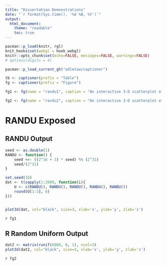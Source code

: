 ```yaml
---
title: "Dissertation Demonstrations"
date: "`r format(Sys.time(), '%d %B, %Y')`"
output:
  html_document:
    theme: "readable"
    toc: true 
---
```



```r
pacman::p_load(knitr, rgl)
knit_hooks$set(webgl = hook_webgl)
knitr::opts_chunk$set(echo=FALSE, messages=FALSE, warnings=FALSE)
# options(digits = 4)
```

```r
pacman::p_load_current_gh("adletaw/captioner")

tb <- captioner(prefix = "Table")
fg <- captioner(prefix = "Figure")

fg1 <- fg(name = "randu1", caption = "An interactive 3-D scatterplot of [RANDU](https://en.wikipedia.org/wiki/RANDU) generated data.  While the data was intended to be random, rotating the plot will eventually reveal non-random structures in the data.  Try rotating this scatterplot to reveal the non-random structures.")

fg2 <- fg(name = "randu2", caption = "An interactive 3-D scatterplot of R's `runif` generated data.  Unlike the RANDU generated data, rotating the plot will not reveal non-random structures in the data.")
```

# RANDU Exposed

## RANDU Output

```r
seed <- as.double(1)
RANDU <- function() {
    seed <<- ((2^16 + 3) * seed) %% (2^31)
    seed/(2^31)
}

set.seed(10)
dat <- t(sapply(1:2000, function(i){
    U <- c(RANDU(), RANDU(), RANDU(), RANDU(), RANDU())
    round(U[1:3], 6)
}))


plot3d(dat, col="black", size=3, xlab='x', ylab='y', zlab='z')
```
`r fg1`

## R Random Uniform Output

```r
dat2 <- matrix(runif(6000, 0, 1), ncol=3)
plot3d(dat2, col="black", size=3, xlab='x', ylab='y', zlab='z')
```

`r fg2`

